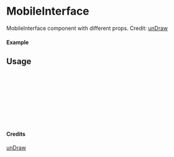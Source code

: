 
<Meta of={MobileInterface} title="unDraw/MobileInterface" />

# MobileInterface

MobileInterface component with different props.
Credit: [unDraw](https://undraw.co/illustrations)

#### Example

<Canvas of={MobileInterface.Primary} />

## Usage

```ts
import { MobileInterface } from "yadl-ui";

const Example = () => {
  return (
      <MobileInterface />
  );
};

export default Example;
```

#### Credits
[unDraw](https://undraw.co/illustrations)
